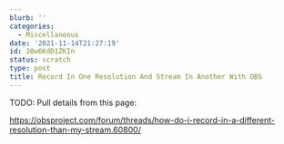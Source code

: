 ```yaml
---
blurb: ''
categories:
  - Miscellaneous
date: '2021-11-14T21:27:19'
id: 20w6KdD1ZKIn
status: scratch
type: post
title: Record In One Resolution And Stream In Another With OBS
---
```


TODO: Pull details from this page:

https://obsproject.com/forum/threads/how-do-i-record-in-a-different-resolution-than-my-stream.60800/

